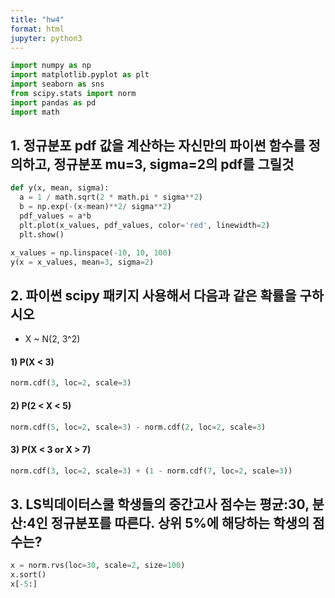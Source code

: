 ```yaml
---
title: "hw4"
format: html
jupyter: python3
---
```

```python
import numpy as np
import matplotlib.pyplot as plt
import seaborn as sns
from scipy.stats import norm
import pandas as pd
import math
```

## 1. 정규분포 pdf 값을 계산하는 자신만의 파이썬 함수를 정의하고, 정규분포 mu=3, sigma=2의 pdf를 그릴것
```python
def y(x, mean, sigma):
  a = 1 / math.sqrt(2 * math.pi * sigma**2)
  b = np.exp(-(x-mean)**2/ sigma**2)
  pdf_values = a*b
  plt.plot(x_values, pdf_values, color='red', linewidth=2)
  plt.show()

x_values = np.linspace(-10, 10, 100)
y(x = x_values, mean=3, sigma=2)
```

## 2. 파이썬 scipy 패키지 사용해서 다음과 같은 확률을 구하시오
- X ~ N(2, 3^2)

#### 1) P(X < 3)
```python
norm.cdf(3, loc=2, scale=3)
```

#### 2) P(2 < X < 5)
```python
norm.cdf(5, loc=2, scale=3) - norm.cdf(2, loc=2, scale=3)
```

#### 3) P(X < 3 or X > 7)
```python
norm.cdf(3, loc=2, scale=3) + (1 - norm.cdf(7, loc=2, scale=3))
```

## 3. LS빅데이터스쿨 학생들의 중간고사 점수는 평균:30, 분산:4인 정규분포를 따른다. 상위 5%에 해당하는 학생의 점수는?
```python
x = norm.rvs(loc=30, scale=2, size=100)
x.sort()
x[-5:]
```
